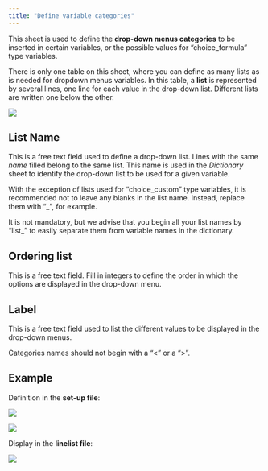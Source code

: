 ```yaml
---
title: "Define variable categories"
---
```


This sheet is used to define the **drop-down menus categories** to be inserted in certain variables, or the possible values for "choice_formula" type variables. 

There is only one table on this sheet, where you can define as many lists as is needed for dropdown menus variables. In this table, a **list** is represented by several lines, one line for each value in the drop-down list. Different lists are written one below the other.

![](imgs/im-056-choices-sheet.png)


## List Name

This is a free text field used to define a drop-down list. Lines with the same *name* filled belong to the same list. This name is used in the *Dictionary* sheet to identify the drop-down list to be used for a given variable.

::: callout-note
With the exception of lists used for "choice_custom" type variables, it is recommended not to leave any blanks in the list name. Instead, replace them with "\_", for example.
:::


::: callout-tip
It is not mandatory, but we advise that you begin all your list names by "list_" to easily separate them from variable names in the dictionary.
:::


## Ordering list

This is a free text field. Fill in integers to define the order in which the options are displayed in the drop-down menu.


## Label

This is a free text field used to list the different values to be displayed in the drop-down menus.

::: callout-note
Categories names should not begin with a "\<" or a "\>".
:::

## Example

Definition in the **set-up file**:

![](imgs/im-057-example-choices-sheet.png)

![](imgs/im-058-example-choices-sheet.png)

Display in the **linelist file**:

![](imgs/im-059-example-choices-sheet.png)
